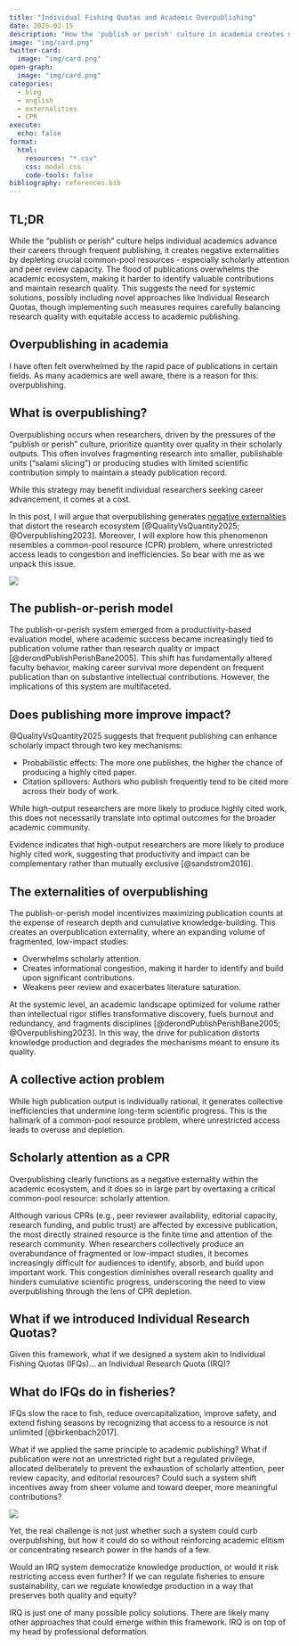 ```yaml
---
title: "Individual Fishing Quotas and Academic Overpublishing"
date: 2025-02-15
description: "How the 'publish or perish' culture in academia creates negative externalities by prioritizing quantity over quality, leading to systemic inefficiencies in knowledge production and dissemination. This piece examines overpublishing as a common-pool resource problem and its implications for scientific progress."
image: "img/card.png"
twitter-card:
  image: "img/card.png"
open-graph:
  image: "img/card.png"
categories:
  - blog
  - english
  - externalities
  - CPR
execute:
  echo: false
format:
  html:
    resources: "*.csv"
    css: modal.css
    code-tools: false
bibliography: references.bib
---
```


:::{.callout-tip}
## TL;DR
While the "publish or perish" culture helps individual academics advance their careers through frequent publishing, it creates negative externalities by depleting crucial common-pool resources - especially scholarly attention and peer review capacity. The flood of publications overwhelms the academic ecosystem, making it harder to identify valuable contributions and maintain research quality. This suggests the need for systemic solutions, possibly including novel approaches like Individual Research Quotas, though implementing such measures requires carefully balancing research quality with equitable access to academic publishing.

:::

## Overpublishing in academia

I have often felt overwhelmed by the rapid pace of publications in certain fields. As many academics are well aware, there is a reason for this: overpublishing. 

:::{.callout-note}
## What is overpublishing?

Overpublishing occurs when researchers, driven by the pressures of the "publish or perish" culture, prioritize quantity over quality in their scholarly outputs. This often involves fragmenting research into smaller, publishable units (“salami slicing”) or producing studies with limited scientific contribution simply to maintain a steady publication record.
:::

While this strategy may benefit individual researchers seeking career advancement, it comes at a cost.

In this post, I will argue that overpublishing generates [negative externalities](/blog/2025/01/index_en.qmd) that distort the research ecosystem [@QualityVsQuantity2025; @Overpublishing2023]. Moreover, I will explore how this phenomenon resembles a common-pool resource (CPR) problem, where unrestricted access leads to congestion and inefficiencies. So bear with me as we unpack this issue.

![](overpublishing.webp){fig-align="center"}

## The publish-or-perish model

The publish-or-perish system emerged from a productivity-based evaluation model, where academic success became increasingly tied to publication volume rather than research quality or impact [@derondPublishPerishBane2005]. This shift has fundamentally altered faculty behavior, making career survival more dependent on frequent publication than on substantive intellectual contributions. However, the implications of this system are multifaceted.

:::{.callout-tip}
## Does publishing more improve impact?

@QualityVsQuantity2025 suggests that frequent publishing can enhance scholarly impact through two key mechanisms:

 - Probabilistic effects: The more one publishes, the higher the chance of producing a highly cited paper.
 - Citation spillovers: Authors who publish frequently tend to be cited more across their body of work.
 
While high-output researchers are more likely to produce highly cited work, this does not necessarily translate into optimal outcomes for the broader academic community.
:::
    
 Evidence indicates that high-output researchers are more likely to produce highly cited work, suggesting that productivity and impact can be complementary rather than mutually exclusive [@sandstrom2016].

## The externalities of overpublishing

The publish-or-perish model incentivizes maximizing publication counts at the expense of research depth and cumulative knowledge-building. This creates an overpublication externality, where an expanding volume of fragmented, low-impact studies:

 - Overwhelms scholarly attention.
 - Creates informational congestion, making it harder to identify and build upon significant contributions.
 - Weakens peer review and exacerbates literature saturation.

At the systemic level, an academic landscape optimized for volume rather than intellectual rigor stifles transformative discovery, fuels burnout and redundancy, and fragments disciplines [@derondPublishPerishBane2005; @Overpublishing2023]. In this way, the drive for publication distorts knowledge production and degrades the mechanisms meant to ensure its quality.

:::{.callout-warning}
## A collective action problem

While high publication output is individually rational, it generates collective inefficiencies that undermine long-term scientific progress. This is the hallmark of a common-pool resource problem, where unrestricted access leads to overuse and depletion.
:::

## Scholarly attention as a CPR

Overpublishing clearly functions as a negative externality within the academic ecosystem, and it does so in large part by overtaxing a critical common-pool resource: scholarly attention.

Although various CPRs (e.g., peer reviewer availability, editorial capacity, research funding, and public trust) are affected by excessive publication, the most directly strained resource is the finite time and attention of the research community. When researchers collectively produce an overabundance of fragmented or low-impact studies, it becomes increasingly difficult for audiences to identify, absorb, and build upon important work. This congestion diminishes overall research quality and hinders cumulative scientific progress, underscoring the need to view overpublishing through the lens of CPR depletion.

## What if we introduced Individual Research Quotas?

Given this framework, what if we designed a system akin to Individual Fishing Quotas (IFQs)... an Individual Research Quota (IRQ)?

:::{.callout-important}
## What do IFQs do in fisheries?

IFQs slow the race to fish, reduce overcapitalization, improve safety, and extend fishing seasons by recognizing that access to a resource is not unlimited [@birkenbach2017].
:::

What if we applied the same principle to academic publishing? What if publication were not an unrestricted right but a regulated privilege, allocated deliberately to prevent the exhaustion of scholarly attention, peer review capacity, and editorial resources? Could such a system shift incentives away from sheer volume and toward deeper, more meaningful contributions?

![](irq_research.webp){fig-align="center"}

Yet, the real challenge is not just whether such a system could curb overpublishing, but how it could do so without reinforcing academic elitism or concentrating research power in the hands of a few.

Would an IRQ system democratize knowledge production, or would it risk restricting access even further? If we can regulate fisheries to ensure sustainability, can we regulate knowledge production in a way that preserves both quality and equity?

:::{.callout-warning}
IRQ is just one of many possible policy solutions. There are likely many other approaches that could emerge within this framework. IRQ is on top of my head by professional deformation.
:::
